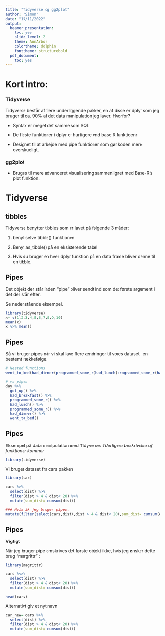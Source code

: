 ```yaml
---
title: "Tidyverse og gg2plot"
author: "Simon"
date: "15/11/2022"
output:
  beamer_presentation:
    toc: yes
    slide_level: 2
    theme: AnnArbor
    colortheme: dolphin
    fonttheme: structurebold
  pdf_document:
    toc: yes
---
```



# Kort intro:


### Tidyverse

Tidyverse består af flere underliggende pakker, en af disse er dplyr som jeg bruger til ca. 90% af det data manipulation jeg laver. Hvorfor?

- Syntax er meget det samme som SQL 

- De fleste funktioner i dplyr er hurtigere end base R funktioenr

- Designet til at arbejde med pipe funktioner som gør koden mere overskueligt.




### gg2plot

- Bruges til mere advanceret visualisering sammenlignet med Base-R's plot funktion. 



# Tidyverse


## tibbles

Tidyverse benytter tibbles som er lavet på følgende 3 måder: 

1. benyt selve tibble() funktionen 

2. Benyt as_tibble() på en eksisterende tabel

3. Hvis du bruger en hver dplyr funktion på en data frame bliver denne til en tibble.


## Pipes

Det objekt der står inden "pipe" bliver sendt ind som det første argument i det der står efter. 

Se nedenstående eksempel.

```r
library(tidyverse)
x= c(1,2,3,4,5,6,7,8,9,10)
mean(x)
x %>% mean()
```



## Pipes 

Så vi bruger pipes når vi skal lave flere ændringer til vores dataset i en bestemt rækkefølge. 

```r
# Nested functions
went_to_bed(had_dinner(programmed_some_r(had_lunch(programmed_some_r(had_brekfast(got_up(day)))))))

# vs pipes
day %>%
  got_up() %>%
  had_breakfast() %>%
  programmed_some_r() %>%
  had_lunch() %>%
  programmed_some_r() %>%
  had_dinner() %>%
  went_to_bed()
```


## Pipes 

Eksempel på data manipulation med Tidyverse: 
*Yderligere beskrivelse af funktioner kommer*
```r
library(tidyverse)
```

Vi bruger dataset fra cars pakken
```r
library(car)
```

```r
cars %>%
  select(dist) %>%
  filter(dist > 4 & dist< 20) %>%
  mutate(sum_dist= cumsum(dist)) 
```

```r
### Hvis ik jeg bruger pipes:
mutate(filter(select(cars,dist),dist > 4 & dist< 20),sum_dist= cumsum(dist))
```


## Pipes


**Vigtigt**

Når jeg bruger pipe omskrives det første objekt ikke, hvis jeg ønsker dette brug "margrittr" :

```r
library(magrittr)
```


```r

cars %<>%
  select(dist) %>%
  filter(dist > 4 & dist< 20) %>%
  mutate(sum_dist= cumsum(dist))

head(cars)
```

Alternativt giv et nyt navn

```r

car_new= cars %>%
  select(dist) %>%
  filter(dist > 4 & dist< 20) %>%
  mutate(sum_dist= cumsum(dist))

```



